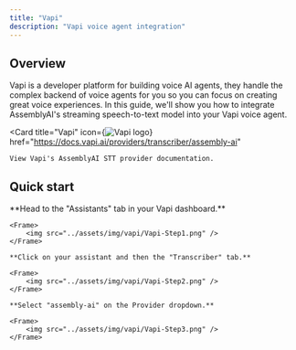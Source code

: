 ```yaml
---
title: "Vapi"
description: "Vapi voice agent integration"
---
```


## Overview

Vapi is a developer platform for building voice AI agents, they handle the complex backend of voice agents for you so you can focus on creating great voice experiences. In this guide, we'll show you how to integrate AssemblyAI's streaming speech-to-text model into your Vapi voice agent.

<Card 
    title="Vapi" 
    icon={<img src="https://assemblyaiassets.com/images/Vapi.svg" alt="Vapi logo"/>} 
    href="https://docs.vapi.ai/providers/transcriber/assembly-ai"
>
    View Vapi's AssemblyAI STT provider documentation.
</Card>

## Quick start

<Steps>
    **Head to the "Assistants" tab in your Vapi dashboard.**

    <Frame>
        <img src="../assets/img/vapi/Vapi-Step1.png" />
    </Frame>

    **Click on your assistant and then the "Transcriber" tab.**

    <Frame> 
        <img src="../assets/img/vapi/Vapi-Step2.png" />
    </Frame>

    **Select "assembly-ai" on the Provider dropdown.**

    <Frame>
        <img src="../assets/img/vapi/Vapi-Step3.png" />
    </Frame>
</Steps>
